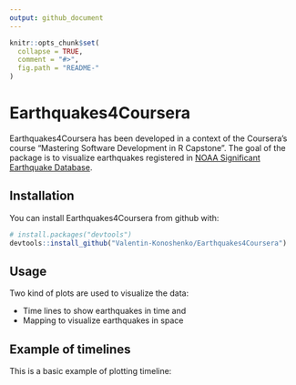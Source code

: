 ```yaml
---
output: github_document
---
```


<!-- README.md is generated from README.Rmd. Please edit that file -->

```r
knitr::opts_chunk$set(
  collapse = TRUE,
  comment = "#>",
  fig.path = "README-"
)
```

# Earthquakes4Coursera

Earthquakes4Coursera has been developed in a context of the Coursera's course "Mastering Software Development in R Capstone". The goal of the package is to  visualize earthquakes registered in [NOAA Significant Earthquake Database](https://www.ngdc.noaa.gov/nndc/struts/form?t=101650&s=1&d=1). 


## Installation

You can install Earthquakes4Coursera from github with:

```r
# install.packages("devtools")
devtools::install_github("Valentin-Konoshenko/Earthquakes4Coursera")
```

## Usage

Two kind of plots are used to visualize the data:

* Time lines to show earthquakes in time and 
* Mapping to visualize earthquakes in space

## Example of timelines

This is a basic example of plotting timeline:


